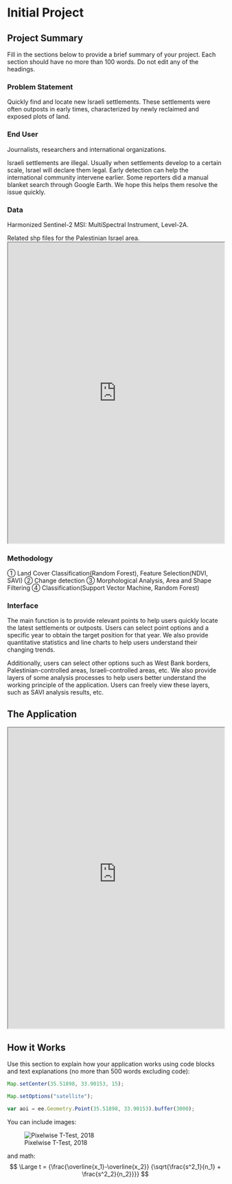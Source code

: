 # Initial Project

## Project Summary 

Fill in the sections below to provide a brief summary of your project. Each section should have no more than 100 words. Do not edit any of the headings.

### Problem Statement 

Quickly find and locate new Israeli settlements. These settlements were often outposts in early times, characterized by newly reclaimed and exposed plots of land.

### End User 

Journalists, researchers and international organizations. 

Israeli settlements are illegal. Usually when settlements develop to a certain scale, Israel will declare them legal. Early detection can help the international community intervene earlier. Some reporters did a manual blanket search through Google Earth. We hope this helps them resolve the issue quickly.

### Data

Harmonized Sentinel-2 MSI: MultiSpectral Instrument, Level-2A.

Related shp files for the Palestinian Israel area.
<iframe src=' https://data.humdata.org/event/opt-israel-hostilities/?ext_geodata=1&q=&sort=last_modified%20desc&ext_page_size=25# ' width='100%' height='700px'></iframe>

### Methodology

① Land Cover Classification(Random Forest), Feature Selection(NDVI, SAVI) 
② Change detection
③ Morphological Analysis, Area and Shape Filtering
④ Classification(Support Vector Machine, Random Forest)

### Interface

The main function is to provide relevant points to help users quickly locate the latest settlements or outposts. Users can select point options and a specific year to obtain the target position for that year. We also provide quantitative statistics and line charts to help users understand their changing trends.

Additionally, users can select other options such as West Bank borders, Palestinian-controlled areas, Israeli-controlled areas, etc. We also provide layers of some analysis processes to help users better understand the working principle of the application. Users can freely view these layers, such as SAVI analysis results, etc.

## The Application 

:::{.column-page}

<iframe src=' https://ee-casa0025insightexplorers.projects.earthengine.app/view/test ' width='100%' height='700px'></iframe>

:::
## How it Works 

Use this section to explain how your application works using code blocks and text explanations (no more than 500 words excluding code):

```js
Map.setCenter(35.51898, 33.90153, 15);

Map.setOptions("satellite");

var aoi = ee.Geometry.Point(35.51898, 33.90153).buffer(3000);
```

You can include images:

![Pixelwise T-Test, 2018](images/beirut_change_2020.jpg)

and math:
$$ \Large t = {\frac{\overline{x_1}-\overline{x_2}} {\sqrt{\frac{s^2_1}{n_1} + \frac{s^2_2}{n_2}}}} $$


